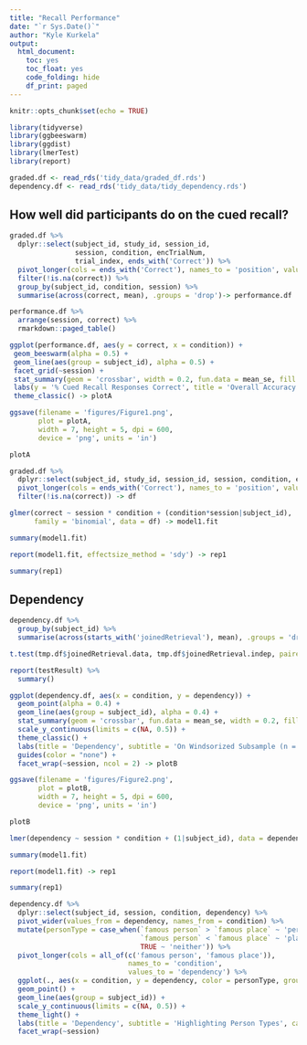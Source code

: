 ```yaml
---
title: "Recall Performance"
date: "`r Sys.Date()`"
author: "Kyle Kurkela"
output: 
  html_document: 
    toc: yes
    toc_float: yes
    code_folding: hide
    df_print: paged
---
```


```r
knitr::opts_chunk$set(echo = TRUE)

library(tidyverse)
library(ggbeeswarm)
library(ggdist)
library(lmerTest)
library(report)

graded.df <- read_rds('tidy_data/graded_df.rds')
dependency.df <- read_rds('tidy_data/tidy_dependency.rds')
```

## How well did participants do on the cued recall?

```r
graded.df %>%
  dplyr::select(subject_id, study_id, session_id, 
                session, condition, encTrialNum, 
                trial_index, ends_with('Correct')) %>%
  pivot_longer(cols = ends_with('Correct'), names_to = 'position', values_to = 'correct') %>%
  filter(!is.na(correct)) %>%
  group_by(subject_id, condition, session) %>%
  summarise(across(correct, mean), .groups = 'drop')-> performance.df

performance.df %>%
  arrange(session, correct) %>%
  rmarkdown::paged_table()
```

```r
ggplot(performance.df, aes(y = correct, x = condition)) +
 geom_beeswarm(alpha = 0.5) +
 geom_line(aes(group = subject_id), alpha = 0.5) +
 facet_grid(~session) +
 stat_summary(geom = 'crossbar', width = 0.2, fun.data = mean_se, fill = 'white') +
 labs(y = '% Cued Recall Responses Correct', title = 'Overall Accuracy', x = 'Triad Type') +
 theme_classic() -> plotA

ggsave(filename = 'figures/Figure1.png', 
       plot = plotA, 
       width = 7, height = 5, dpi = 600,
       device = 'png', units = 'in')

plotA
```

```r
graded.df %>%
  dplyr::select(subject_id, study_id, session_id, session, condition, encTrialNum, trial_index, ends_with('Correct')) %>%
  pivot_longer(cols = ends_with('Correct'), names_to = 'position', values_to = 'correct') %>%
  filter(!is.na(correct)) -> df
```

```r
glmer(correct ~ session * condition + (condition*session|subject_id), 
      family = 'binomial', data = df) -> model1.fit

summary(model1.fit)

report(model1.fit, effectsize_method = 'sdy') -> rep1

summary(rep1)
```

## Dependency

```r
dependency.df %>% 
  group_by(subject_id) %>% 
  summarise(across(starts_with('joinedRetrieval'), mean), .groups = 'drop') -> tmp.df

t.test(tmp.df$joinedRetrieval.data, tmp.df$joinedRetrieval.indep, paired = T) -> testResult

report(testResult) %>% 
  summary()
```

```r
ggplot(dependency.df, aes(x = condition, y = dependency)) +
  geom_point(alpha = 0.4) +
  geom_line(aes(group = subject_id), alpha = 0.4) +
  stat_summary(geom = 'crossbar', fun.data = mean_se, width = 0.2, fill = 'white') +
  scale_y_continuous(limits = c(NA, 0.5)) +
  theme_classic() +
  labs(title = 'Dependency', subtitle = 'On Windsorized Subsample (n = 40)', y = 'Dependency', x = 'Triad Type') +
  guides(color = "none") +
  facet_wrap(~session, ncol = 2) -> plotB

ggsave(filename = 'figures/Figure2.png', 
       plot = plotB, 
       width = 7, height = 5, dpi = 600,
       device = 'png', units = 'in')

plotB
```

```r
lmer(dependency ~ session * condition + (1|subject_id), data = dependency.df) -> model1.fit

summary(model1.fit)
```

```r
report(model1.fit) -> rep1

summary(rep1)
```

```r
dependency.df %>% 
  dplyr::select(subject_id, session, condition, dependency) %>% 
  pivot_wider(values_from = dependency, names_from = condition) %>% 
  mutate(personType = case_when(`famous person` > `famous place` ~ 'person favorer', 
                                `famous person` < `famous place` ~ 'place favorer', 
                                TRUE ~ 'neither')) %>% 
  pivot_longer(cols = all_of(c('famous person', 'famous place')), 
                             names_to = 'condition', 
                             values_to = 'dependency') %>%
  ggplot(., aes(x = condition, y = dependency, color = personType, group = subject_id)) +
  geom_point() +
  geom_line(aes(group = subject_id)) +
  scale_y_continuous(limits = c(NA, 0.5)) +
  theme_light() +
  labs(title = 'Dependency', subtitle = 'Highlighting Person Types', caption = 'color = personType') +
  facet_wrap(~session)
```

